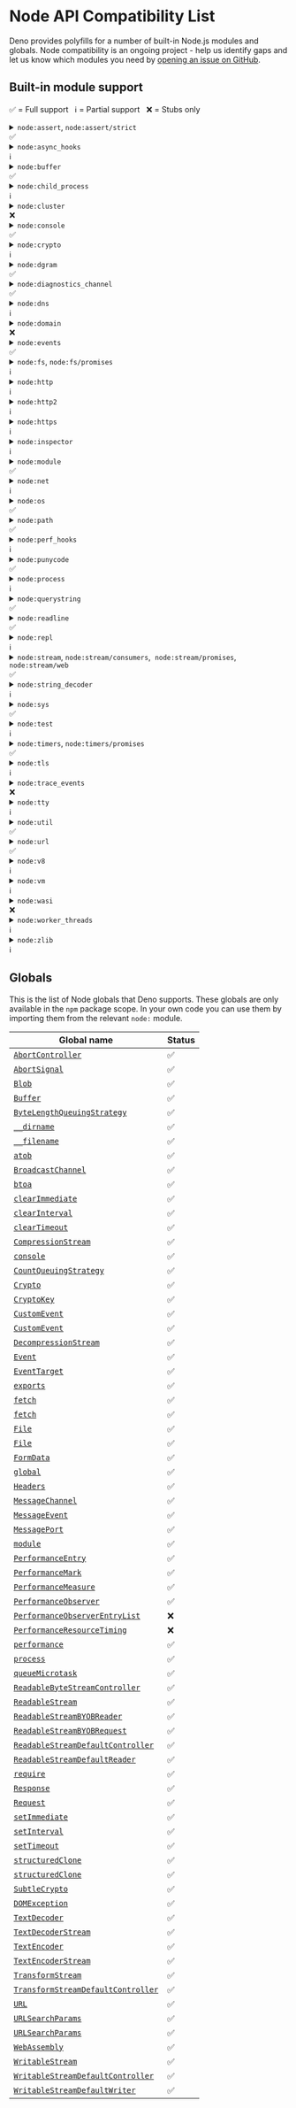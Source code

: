 # Node API Compatibility List

Deno provides polyfills for a number of built-in Node.js modules and globals.
Node compatibility is an ongoing project - help us identify gaps and let us know
which modules you need by
[opening an issue on GitHub](https://github.com/denoland/deno).

## Built-in module support

✅ = Full support &nbsp; ℹ️ = Partial support &nbsp; ❌ = Stubs only

<details>
  <summary>
    <code>node:assert</code>, <code>node:assert/strict</code>
    <div style={{ float: "right" }}>
      <span>✅</span>
    </div>
  </summary>
  <p>
    Fully supported.
  </p>
  <p>
    <a href="https://nodejs.org/api/assert.html">Node.js docs</a>
  </p>
</details>

<details>
  <summary>
    <code>node:async_hooks</code>
    <div style={{ float: "right" }}>
      <span>ℹ️</span>
    </div>
  </summary>
  <p>
    <code>AsyncLocalStorage</code> is supported. <code>AsyncResource</code>,{" "}
    <code>executionAsyncId</code>, and <code>createHook</code> are
    non-functional stubs.
  </p>
  <p>
    <a href="https://nodejs.org/api/async_hooks.html">Node.js docs</a>
  </p>
</details>

<details>
  <summary>
    <code>node:buffer</code>
    <div style={{ float: "right" }}>
      <span>✅</span>
    </div>
  </summary>
  <p>
    Fully supported.
  </p>
  <p>
    <a href="https://nodejs.org/api/buffer.html">Node.js docs</a>
  </p>
</details>

<details>
  <summary>
    <code>node:child_process</code>
    <div style={{ float: "right" }}>
      <span>ℹ️</span>
    </div>
  </summary>
  <p>
    The <code>ipc</code> and <code>overlapped</code> stdio options are missing.
    Passing file descriptors by an integer value is missing.
  </p>
  <p>
    <a href="https://nodejs.org/api/child_process.html">Node.js docs</a>
  </p>
</details>

<details>
  <summary>
    <code>node:cluster</code>
    <div style={{ float: "right" }}>
      <span>❌</span>
    </div>
  </summary>
  <p>All exports are non-functional stubs.</p>
  <p>
    <a href="https://nodejs.org/api/cluster.html">Node.js docs</a>
  </p>
</details>

<details>
  <summary>
    <code>node:console</code>
    <div style={{ float: "right" }}>
      <span>✅</span>
    </div>
  </summary>
  <p>
    Fully supported.
  </p>
  <p>
    <a href="https://nodejs.org/api/console.html">Node.js docs</a>
  </p>
</details>

<details>
  <summary>
    <code>node:crypto</code>
    <div style={{ float: "right" }}>
      <span>ℹ️</span>
    </div>
  </summary>
  <p>
    Missing <code>Certificate</code> class,{" "}
    <code>crypto.Cipheriv.prototype.setAutoPadding</code>,{" "}
    <code>crypto.Decipheriv.prototype.setAutoPadding</code>,{" "}
    <code>crypto.getCipherInfo</code>, <code>crypto.publicDecrypt</code>,{" "}
    <code>crypto.ECDH.prototype.convertKey</code>,{" "}
    <code>crypto.diffieHellman</code>, <code>x448</code> option for{" "}
    <code>generateKeyPair</code>, <code>crypto.KeyObject</code>,{" "}
    <code>safe</code>, <code>add</code> and <code>rem</code> options for{" "}
    <code>generatePrime</code>, <code>crypto.Sign.prototype.sign</code> and{" "}
    <code>crypto.Verify.prototype.verify</code> with non <code>BinaryLike</code>{" "}
    input, <code>crypto.secureHeapUsed</code>, <code>crypto.setEngine</code>,
    legacy methods of <code>crypto.X509Certificate</code>.
  </p>
  <p>
    <a href="https://nodejs.org/api/crypto.html">Node.js docs</a>
  </p>
</details>

<details>
  <summary>
    <code>node:dgram</code>
    <div style={{ float: "right" }}>
      <span>✅</span>
    </div>
  </summary>
  <p>
    Fully supported.
  </p>
  <p>
    <a href="https://nodejs.org/api/dgram.html">Node.js docs</a>
  </p>
</details>

<details>
  <summary>
    <code>node:diagnostics_channel</code>
    <div style={{ float: "right" }}>
      <span>✅</span>
    </div>
  </summary>
  <p>
    Fully supported.
  </p>
  <p>
    <a href="https://nodejs.org/api/diagnostics_channel.html">Node.js docs</a>
  </p>
</details>

<details>
  <summary>
    <code>node:dns</code>
    <div style={{ float: "right" }}>
      <span>ℹ️</span>
    </div>
  </summary>
  <p>
    Missing <code>dns.resolve*</code> with <code>ttl</code> option.
  </p>
  <p>
    <a href="https://nodejs.org/api/dns.html">Node.js docs</a>
  </p>
</details>

<details>
  <summary>
    <code>node:domain</code>
    <div style={{ float: "right" }}>
      <span>❌</span>
    </div>
  </summary>
  <p>All exports are non-functional stubs.</p>
  <p>
    <a href="https://nodejs.org/api/domain.html">Node.js docs</a>
  </p>
</details>

<details>
  <summary>
    <code>node:events</code>
    <div style={{ float: "right" }}>
      <span>✅</span>
    </div>
  </summary>
  <p>
    Fully supported.
  </p>
  <p>
    <a href="https://nodejs.org/api/events.html">Node.js docs</a>
  </p>
</details>

<details>
  <summary>
    <code>node:fs</code>, <code>node:fs/promises</code>
    <div style={{ float: "right" }}>
      <span>ℹ️</span>
    </div>
  </summary>
  <h5>
    <code>node:fs</code>
  </h5>
  <p>
    Missing <code>utf16le</code>, <code>latin1</code> and <code>ucs2</code>{" "}
    encoding for <code>fs.writeFile</code> and <code>fs.writeFileSync</code>.
    Missing <code>Dirent.isBlockDevice</code>,{" "}
    <code>Dirent.isCharacterDevice</code>, <code>Dirent.isFIFO</code>,{" "}
    <code>Dirent.isSocket</code>, <code>FSWatcher.ref</code>,{" "}
    <code>FSWatcher.unref</code>.
  </p>
  <h5>
    <code>node:fs/promises</code>
  </h5>
  <p>
    Missing <code>lchmod</code>, <code>lchown</code>, <code>lutimes</code>.
  </p>
  <p>
    <a href="https://nodejs.org/api/fs.html">Node.js docs</a>
  </p>
</details>

<details>
  <summary>
    <code>node:http</code>
    <div style={{ float: "right" }}>
      <span>ℹ️</span>
    </div>
  </summary>
  <p>
    <code>createConnection</code> option is currently not supported.
  </p>
  <p>
    <a href="https://nodejs.org/api/http.html">Node.js docs</a>
  </p>
</details>

<details>
  <summary>
    <code>node:http2</code>
    <div style={{ float: "right" }}>
      <span>ℹ️</span>
    </div>
  </summary>
  <p>
    Partially supported, major work in progress to enable <code>grpc-js</code>.
  </p>
  <p>
    <a href="https://nodejs.org/api/http2.html">Node.js docs</a>
  </p>
</details>

<details>
  <summary>
    <code>node:https</code>
    <div style={{ float: "right" }}>
      <span>ℹ️</span>
    </div>
  </summary>
  <p>
    Missing <code>https.Server.opts.cert</code> and{" "}
    <code>https.Server.opts.key</code> array type.
  </p>
  <p>
    <a href="https://nodejs.org/api/https.html">Node.js docs</a>
  </p>
</details>

<details>
  <summary>
    <code>node:inspector</code>
    <div style={{ float: "right" }}>
      <span>ℹ️</span>
    </div>
  </summary>
  <p>
    <code>console</code> is supported. Other APIs are stubs and will throw an
    error. Due to security implications the Deno team does not plan to polyfill
    these APIs.
  </p>
  <p>
    <a href="https://nodejs.org/api/inspector.html">Node.js docs</a>
  </p>
</details>

<details>
  <summary>
    <code>node:module</code>
    <div style={{ float: "right" }}>
      <span>✅</span>
    </div>
  </summary>
  <p>
    Fully supported.
  </p>
  <p>
    <a href="https://nodejs.org/api/module.html">Node.js docs</a>
  </p>
</details>

<details>
  <summary>
    <code>node:net</code>
    <div style={{ float: "right" }}>
      <span>ℹ️</span>
    </div>
  </summary>
  <p>
    Missing <code>net.Socket.prototype.constructor</code> with <code>fd</code>{" "}
    option.
  </p>
  <p>
    <a href="https://nodejs.org/api/net.html">Node.js docs</a>
  </p>
</details>

<details>
  <summary>
    <code>node:os</code>
    <div style={{ float: "right" }}>
      <span>✅</span>
    </div>
  </summary>
  <p>
    Fully supported.
  </p>
  <p>
    <a href="https://nodejs.org/api/os.html">Node.js docs</a>
  </p>
</details>

<details>
  <summary>
    <code>node:path</code>
    <div style={{ float: "right" }}>
      <span>✅</span>
    </div>
  </summary>
  <p>
    Fully supported.
  </p>
  <p>
    <a href="https://nodejs.org/api/path.html">Node.js docs</a>
  </p>
</details>

<details>
  <summary>
    <code>node:perf_hooks</code>
    <div style={{ float: "right" }}>
      <span>ℹ️</span>
    </div>
  </summary>
  <p>
    Missing <code>perf_hooks.eventLoopUtilization</code>,{" "}
    <code>perf_hooks.timerify</code>,{" "}
    <code>perf_hooks.monitorEventLoopDelay</code>.
  </p>
  <p>
    <a href="https://nodejs.org/api/perf_hooks.html">Node.js docs</a>
  </p>
</details>

<details>
  <summary>
    <code>node:punycode</code>
    <div style={{ float: "right" }}>
      <span>✅</span>
    </div>
  </summary>
  <p>
    Fully supported.
  </p>
  <p>
    <a href="https://nodejs.org/api/punycode.html">Node.js docs</a>
  </p>
</details>

<details>
  <summary>
    <code>node:process</code>
    <div style={{ float: "right" }}>
      <span>ℹ️</span>
    </div>
  </summary>
  <p>
    Missing <code>disconnect</code>, <code>message</code>,{" "}
    <code>multipleResolves</code>, <code>rejectionHandled</code> and{" "}
    <code>worker</code> events.
  </p>
  <p>
    <a href="https://nodejs.org/api/process.html">Node.js docs</a>
  </p>
</details>

<details>
  <summary>
    <code>node:querystring</code>
    <div style={{ float: "right" }}>
      <span>✅</span>
    </div>
  </summary>
  <p>
    Fully supported.
  </p>
  <p>
    <a href="https://nodejs.org/api/querystring.html">Node.js docs</a>
  </p>
</details>

<details>
  <summary>
    <code>node:readline</code>
    <div style={{ float: "right" }}>
      <span>✅</span>
    </div>
  </summary>
  <p>
    Fully supported.
  </p>
  <p>
    <a href="https://nodejs.org/api/readline.html">Node.js docs</a>
  </p>
</details>

<details>
  <summary>
    <code>node:repl</code>
    <div style={{ float: "right" }}>
      <span>ℹ️</span>
    </div>
  </summary>
  <p>
    <code>builtinModules</code> and <code>_builtinLibs</code> are supported.
    Missing <code>REPLServer.prototype.constructor</code> and{" "}
    <code>start()</code>.
  </p>
  <p>
    <a href="https://nodejs.org/api/repl.html">Node.js docs</a>
  </p>
</details>

<details>
  <summary>
    <code>node:stream</code>, <code>node:stream/consumers</code>,&nbsp;
    <code>node:stream/promises</code>, <code>node:stream/web</code>
    <div style={{ float: "right" }}>
      <span>✅</span>
    </div>
  </summary>
  <p>
    Fully supported.
  </p>
  <p>
    <a href="https://nodejs.org/api/stream.html">Node.js docs</a>
  </p>
</details>

<details>
  <summary>
    <code>node:string_decoder</code>
    <div style={{ float: "right" }}>
      <span>ℹ️</span>
    </div>
  </summary>
  <p>
    Missing decoding of <code>ascii</code>, <code>latin1</code> and{" "}
    <code>utf16le</code> decoding options.
  </p>
  <p>
    <a href="https://nodejs.org/api/string_decoder.html">Node.js docs</a>
  </p>
</details>

<details>
  <summary>
    <code>node:sys</code>
    <div style={{ float: "right" }}>
      <span>✅</span>
    </div>
  </summary>
  <p>
    Fully supported.
  </p>
  <p>
    <a href="https://nodejs.org/api/util.html">Node.js docs</a>
  </p>
</details>

<details>
  <summary>
    <code>node:test</code>
    <div style={{ float: "right" }}>
      <span>ℹ️</span>
    </div>
  </summary>
  <p>
    Currently only <code>test</code> API is supported.
  </p>
  <p>
    <a href="https://nodejs.org/api/test.html">Node.js docs</a>
  </p>
</details>

<details>
  <summary>
    <code>node:timers</code>, <code>node:timers/promises</code>
    <div style={{ float: "right" }}>
      <span>✅</span>
    </div>
  </summary>
  <p>
    Fully supported.
  </p>
  <p>
    <a href="https://nodejs.org/api/timers.html">Node.js docs</a>
  </p>
</details>

<details>
  <summary>
    <code>node:tls</code>
    <div style={{ float: "right" }}>
      <span>ℹ️</span>
    </div>
  </summary>
  <p>
    Missing <code>createSecurePair</code>.
  </p>
  <p>
    <a href="https://nodejs.org/api/tls.html">Node.js docs</a>
  </p>
</details>

<details>
  <summary>
    <code>node:trace_events</code>
    <div style={{ float: "right" }}>
      <span>❌</span>
    </div>
  </summary>
  <p>All exports are non-functional stubs.</p>
  <p>
    <a href="https://nodejs.org/api/tracing.html">Node.js docs</a>
  </p>
</details>

<details>
  <summary>
    <code>node:tty</code>
    <div style={{ float: "right" }}>
      <span>ℹ️</span>
    </div>
  </summary>
  <p>
    Missing <code>ReadStream</code> and <code>WriteStream</code> implementation.
  </p>
  <p>
    <a href="https://nodejs.org/api/tty.html">Node.js docs</a>
  </p>
</details>

<details>
  <summary>
    <code>node:util</code>
    <div style={{ float: "right" }}>
      <span>✅</span>
    </div>
  </summary>
  <p>
    Fully supported.
  </p>
  <p>
    <a href="https://nodejs.org/api/util.html">Node.js docs</a>
  </p>
</details>

<details>
  <summary>
    <code>node:url</code>
    <div style={{ float: "right" }}>
      <span>✅</span>
    </div>
  </summary>
  <p>
    Fully supported.
  </p>
  <p>
    <a href="https://nodejs.org/api/url.html">Node.js docs</a>
  </p>
</details>

<details>
  <summary>
    <code>node:v8</code>
    <div style={{ float: "right" }}>
      <span>ℹ️</span>
    </div>
  </summary>
  <p>
    <code>cachedDataVersionTag</code> and <code>getHeapStatistics</code> are
    supported. <code>setFlagsFromStrings</code> is a noop. Other APIs are not
    supported and will throw and error. The other APIs <em>could</em> be
    polyfilled, but due inherent lack of format stability between the V8
    versions, the Deno team is considering requiring a special flag to use them.
  </p>
  <p>
    <a href="https://nodejs.org/api/v8.html">Node.js docs</a>
  </p>
</details>

<details>
  <summary>
    <code>node:vm</code>
    <div style={{ float: "right" }}>
      <span>ℹ️</span>
    </div>
  </summary>
  <p>
    <code>runInThisContext</code> is supported. Other APIs are not polyfilled
    and will throw and error.
  </p>
  <p>
    <a href="https://nodejs.org/api/vm.html">Node.js docs</a>
  </p>
</details>

<details>
  <summary>
    <code>node:wasi</code>
    <div style={{ float: "right" }}>
      <span>❌</span>
    </div>
  </summary>
  <p>All exports are non-functional stubs.</p>
  <p>
    <a href="https://nodejs.org/api/wasi.html">Node.js docs</a>
  </p>
</details>

<details>
  <summary>
    <code>node:worker_threads</code>
    <div style={{ float: "right" }}>
      <span>ℹ️</span>
    </div>
  </summary>
  <p>
    Missing <code>parentPort.emit</code>,{" "}
    <code>parentPort.removeAllListeners</code>,{" "}
    <code>markAsUntransferable</code>, <code>moveMessagePortToContext</code>,{" "}
    <code>receiveMessageOnPort</code>,{" "}
    <code>Worker.prototype.getHeapSnapshot</code>.
  </p>
  <p>
    <a href="https://nodejs.org/api/worker_threads.html">Node.js docs</a>
  </p>
</details>

<details>
  <summary>
    <code>node:zlib</code>
    <div style={{ float: "right" }}>
      <span>ℹ️</span>
    </div>
  </summary>
  <p>
    Missing <code>Options.prototype.constructor</code>,{" "}
    <code>BrotliOptions.prototype.constructor</code>,{" "}
    <code>BrotliDecompress.prototype.constructor</code>,{" "}
    <code>ZlibBase.prototype.constructor</code>.
  </p>
  <p>
    <a href="https://nodejs.org/api/zlib.html">Node.js docs</a>
  </p>
</details>

## Globals

This is the list of Node globals that Deno supports. These globals are only
available in the `npm` package scope. In your own code you can use them by
importing them from the relevant `node:` module.

| Global name                                                                                                      | Status |
| ---------------------------------------------------------------------------------------------------------------- | ------ |
| [`AbortController`](https://nodejs.org/api/globals.html#class-abortcontroller)                                   | ✅     |
| [`AbortSignal`](https://nodejs.org/api/globals.html#class-abortsignal)                                           | ✅     |
| [`Blob`](https://nodejs.org/api/globals.html#class-blob)                                                         | ✅     |
| [`Buffer`](https://nodejs.org/api/globals.html#class-buffer)                                                     | ✅     |
| [`ByteLengthQueuingStrategy`](https://nodejs.org/api/globals.html#class-bytelengthqueuingstrategy)               | ✅     |
| [`__dirname`](https://nodejs.org/api/globals.html#__dirname)                                                     | ✅     |
| [`__filename`](https://nodejs.org/api/globals.html#__filename)                                                   | ✅     |
| [`atob`](https://nodejs.org/api/globals.html#atobdata)                                                           | ✅     |
| [`BroadcastChannel`](https://nodejs.org/api/globals.html#broadcastchannel)                                       | ✅     |
| [`btoa`](https://nodejs.org/api/globals.html#btoadata)                                                           | ✅     |
| [`clearImmediate`](https://nodejs.org/api/globals.html#clearimmediateimmediateobject)                            | ✅     |
| [`clearInterval`](https://nodejs.org/api/globals.html#clearintervalintervalobject)                               | ✅     |
| [`clearTimeout`](https://nodejs.org/api/globals.html#cleartimeouttimeoutobject)                                  | ✅     |
| [`CompressionStream`](https://nodejs.org/api/globals.html#class-compressionstream)                               | ✅     |
| [`console`](https://nodejs.org/api/globals.html#console)                                                         | ✅     |
| [`CountQueuingStrategy`](https://nodejs.org/api/globals.html#class-countqueuingstrategy)                         | ✅     |
| [`Crypto`](https://nodejs.org/api/globals.html#crypto)                                                           | ✅     |
| [`CryptoKey`](https://nodejs.org/api/globals.html#cryptokey)                                                     | ✅     |
| [`CustomEvent`](https://nodejs.org/api/globals.html#customevent)                                                 | ✅     |
| [`CustomEvent`](https://nodejs.org/api/globals.html#customevent)                                                 | ✅     |
| [`DecompressionStream`](https://nodejs.org/api/globals.html#class-decompressionstream)                           | ✅     |
| [`Event`](https://nodejs.org/api/globals.html#event)                                                             | ✅     |
| [`EventTarget`](https://nodejs.org/api/globals.html#eventtarget)                                                 | ✅     |
| [`exports`](https://nodejs.org/api/globals.html#exports)                                                         | ✅     |
| [`fetch`](https://nodejs.org/api/globals.html#fetch)                                                             | ✅     |
| [`fetch`](https://nodejs.org/api/globals.html#fetch)                                                             | ✅     |
| [`File`](https://nodejs.org/api/globals.html#class-file)                                                         | ✅     |
| [`File`](https://nodejs.org/api/globals.html#class-file)                                                         | ✅     |
| [`FormData`](https://nodejs.org/api/globals.html#class-formdata)                                                 | ✅     |
| [`global`](https://nodejs.org/api/globals.html#global)                                                           | ✅     |
| [`Headers`](https://nodejs.org/api/globals.html#class-headers)                                                   | ✅     |
| [`MessageChannel`](https://nodejs.org/api/globals.html#messagechannel)                                           | ✅     |
| [`MessageEvent`](https://nodejs.org/api/globals.html#messageevent)                                               | ✅     |
| [`MessagePort`](https://nodejs.org/api/globals.html#messageport)                                                 | ✅     |
| [`module`](https://nodejs.org/api/globals.html#module)                                                           | ✅     |
| [`PerformanceEntry`](https://nodejs.org/api/globals.html#performanceentry)                                       | ✅     |
| [`PerformanceMark`](https://nodejs.org/api/globals.html#performancemark)                                         | ✅     |
| [`PerformanceMeasure`](https://nodejs.org/api/globals.html#performancemeasure)                                   | ✅     |
| [`PerformanceObserver`](https://nodejs.org/api/globals.html#performanceobserver)                                 | ✅     |
| [`PerformanceObserverEntryList`](https://nodejs.org/api/globals.html#performanceobserverentrylist)               | ❌     |
| [`PerformanceResourceTiming`](https://nodejs.org/api/globals.html#performanceresourcetiming)                     | ❌     |
| [`performance`](https://nodejs.org/api/globals.html#performance)                                                 | ✅     |
| [`process`](https://nodejs.org/api/globals.html#process)                                                         | ✅     |
| [`queueMicrotask`](https://nodejs.org/api/globals.html#queuemicrotaskcallback)                                   | ✅     |
| [`ReadableByteStreamController`](https://nodejs.org/api/globals.html#class-readablebytestreamcontroller)         | ✅     |
| [`ReadableStream`](https://nodejs.org/api/globals.html#class-readablestream)                                     | ✅     |
| [`ReadableStreamBYOBReader`](https://nodejs.org/api/globals.html#class-readablestreambyobreader)                 | ✅     |
| [`ReadableStreamBYOBRequest`](https://nodejs.org/api/globals.html#class-readablestreambyobrequest)               | ✅     |
| [`ReadableStreamDefaultController`](https://nodejs.org/api/globals.html#class-readablestreamdefaultcontroller)   | ✅     |
| [`ReadableStreamDefaultReader`](https://nodejs.org/api/globals.html#class-readablestreamdefaultreader)           | ✅     |
| [`require`](https://nodejs.org/api/globals.html#require)                                                         | ✅     |
| [`Response`](https://nodejs.org/api/globals.html#response)                                                       | ✅     |
| [`Request`](https://nodejs.org/api/globals.html#request)                                                         | ✅     |
| [`setImmediate`](https://nodejs.org/api/globals.html#setimmediatecallback-args)                                  | ✅     |
| [`setInterval`](https://nodejs.org/api/globals.html#setintervalcallback-delay-args)                              | ✅     |
| [`setTimeout`](https://nodejs.org/api/globals.html#settimeoutcallback-delay-args)                                | ✅     |
| [`structuredClone`](https://nodejs.org/api/globals.html#structuredclonevalue-options)                            | ✅     |
| [`structuredClone`](https://nodejs.org/api/globals.html#structuredclonevalue-options)                            | ✅     |
| [`SubtleCrypto`](https://nodejs.org/api/globals.html#subtlecrypto)                                               | ✅     |
| [`DOMException`](https://nodejs.org/api/globals.html#domexception)                                               | ✅     |
| [`TextDecoder`](https://nodejs.org/api/globals.html#textdecoder)                                                 | ✅     |
| [`TextDecoderStream`](https://nodejs.org/api/globals.html#class-textdecoderstream)                               | ✅     |
| [`TextEncoder`](https://nodejs.org/api/globals.html#textencoder)                                                 | ✅     |
| [`TextEncoderStream`](https://nodejs.org/api/globals.html#class-textencoderstream)                               | ✅     |
| [`TransformStream`](https://nodejs.org/api/globals.html#class-transformstream)                                   | ✅     |
| [`TransformStreamDefaultController`](https://nodejs.org/api/globals.html#class-transformstreamdefaultcontroller) | ✅     |
| [`URL`](https://nodejs.org/api/globals.html#url)                                                                 | ✅     |
| [`URLSearchParams`](https://nodejs.org/api/globals.html#urlsearchparams)                                         | ✅     |
| [`URLSearchParams`](https://nodejs.org/api/globals.html#urlsearchparams)                                         | ✅     |
| [`WebAssembly`](https://nodejs.org/api/globals.html#webassembly)                                                 | ✅     |
| [`WritableStream`](https://nodejs.org/api/globals.html#class-writablestream)                                     | ✅     |
| [`WritableStreamDefaultController`](https://nodejs.org/api/globals.html#class-writablestreamdefaultcontroller)   | ✅     |
| [`WritableStreamDefaultWriter`](https://nodejs.org/api/globals.html#class-writablestreamdefaultwriter)           | ✅     |

